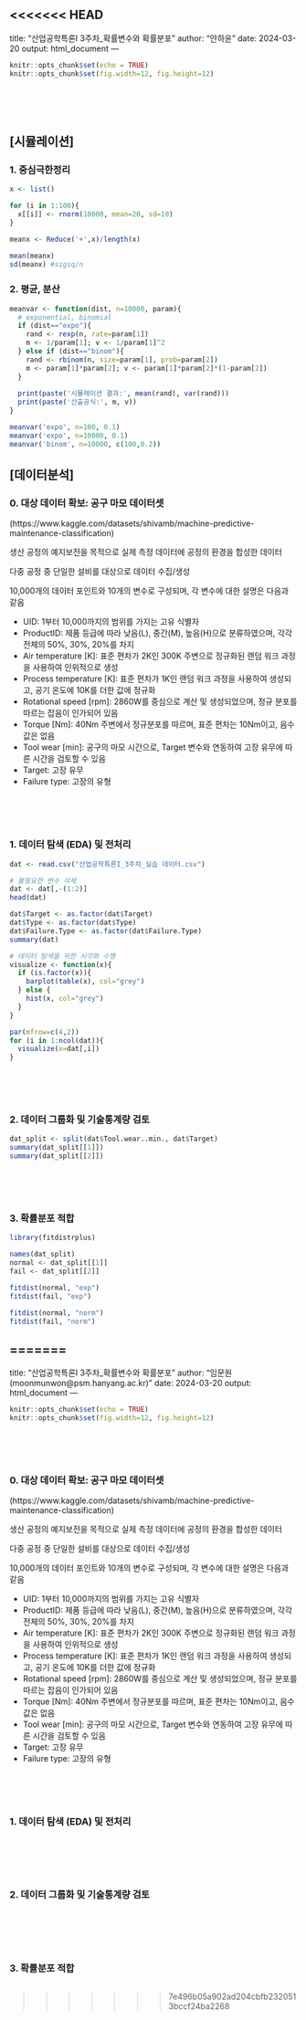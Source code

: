 <<<<<<< HEAD
---
title: "산업공학특론I 3주차_확률변수와 확률분포"
author: "안하윤"
date: 2024-03-20
output: html_document
---

```r
knitr::opts_chunk$set(echo = TRUE)
knitr::opts_chunk$set(fig.width=12, fig.height=12)
```

<br>
<br>
<br>

## [시뮬레이션]

### 1. 중심극한정리

```r

x <- list()

for (i in 1:100){
  x[[i]] <- rnorm(10000, mean=20, sd=10)
}

meanx <- Reduce('+',x)/length(x)

mean(meanx)
sd(meanx) #sigsq/n

```

### 2. 평균, 분산

```r

meanvar <- function(dist, n=10000, param){
  # exponential, binomial
  if (dist=="expo"){
    rand <- rexp(n, rate=param[1])
    m <- 1/param[1]; v <- 1/param[1]^2
  } else if (dist=="binom"){
    rand <- rbinom(n, size=param[1], prob=param[2])
    m <- param[1]*param[2]; v <- param[1]*param[2]*(1-param[2])
  }
  
  print(paste('시뮬레이션 결과:', mean(rand), var(rand)))
  print(paste('산출공식:', m, v))
}

meanvar('expo', n=100, 0.1)
meanvar('expo', n=10000, 0.1)
meanvar('binom', n=10000, c(100,0.2))

```


## [데이터분석]

### 0. 대상 데이터 확보: 공구 마모 데이터셋
(https://www.kaggle.com/datasets/shivamb/machine-predictive-maintenance-classification)

생산 공정의 예지보전을 목적으로 실제 측정 데이터에 공정의 환경을 합성한 데이터

다중 공정 중 단일한 설비를 대상으로 데이터 수집/생성

10,000개의 데이터 포인트와 10개의 변수로 구성되며, 각 변수에 대한 설명은 다음과 같음

* UID: 1부터 10,000까지의 범위를 가지는 고유 식별자
* ProductID: 제품 등급에 따라 낮음(L), 중간(M), 높음(H)으로 분류하였으며, 각각 전체의 50%, 30%, 20%를 차지
* Air temperature [K]: 표준 편차가 2K인 300K 주변으로 정규화된 랜덤 워크 과정을 사용하여 인위적으로 생성
* Process temperature [K]: 표준 편차가 1K인 랜덤 워크 과정을 사용하여 생성되고, 공기 온도에 10K를 더한 값에 정규화
* Rotational speed [rpm]: 2860W를 중심으로 계산 및 생성되었으며, 정규 분포를 따르는 잡음이 인가되어 있음
* Torque [Nm]: 40Nm 주변에서 정규분포를 따르며, 표준 편차는 10Nm이고, 음수 값은 없음
* Tool wear [min]: 공구의 마모 시간으로, Target 변수와 연동하여 고장 유무에 따른 시간을 검토할 수 있음
* Target: 고장 유무
* Failure type: 고장의 유형

<br>
<br>
<br>

### 1. 데이터 탐색 (EDA) 및 전처리
```r

dat <- read.csv("산업공학특론I_3주차_실습 데이터.csv")

# 불필요한 변수 삭제
dat <- dat[,-(1:2)]
head(dat)

dat$Target <- as.factor(dat$Target)
dat$Type <- as.factor(dat$Type)
dat$Failure.Type <- as.factor(dat$Failure.Type)
summary(dat)

# 데이터 탐색을 위한 시각화 수행
visualize <- function(x){
  if (is.factor(x)){
    barplot(table(x), col="grey")
  } else {
    hist(x, col="grey")
  }
}

par(mfrow=c(4,2))
for (i in 1:ncol(dat)){
  visualize(x=dat[,i])
}

```

<br>
<br>
<br>

### 2. 데이터 그룹화 및 기술통계량 검토
```r

dat_split <- split(dat$Tool.wear..min., dat$Target)
summary(dat_split[[1]])
summary(dat_split[[2]])

```

<br>
<br>
<br>

### 3. 확률분포 적합

```r

library(fitdistrplus)

names(dat_split)
normal <- dat_split[[1]]
fail <- dat_split[[2]]

fitdist(normal, "exp")
fitdist(fail, "exp")

fitdist(normal, "norm")
fitdist(fail, "norm")
```
=======
---
title: "산업공학특론I 3주차_확률변수와 확률분포"
author: "임문원 (moonmunwon@psm.hanyang.ac.kr)"
date: 2024-03-20
output: html_document
---

```r
knitr::opts_chunk$set(echo = TRUE)
knitr::opts_chunk$set(fig.width=12, fig.height=12)
```

<br>
<br>
<br>

### 0. 대상 데이터 확보: 공구 마모 데이터셋
(https://www.kaggle.com/datasets/shivamb/machine-predictive-maintenance-classification)

생산 공정의 예지보전을 목적으로 실제 측정 데이터에 공정의 환경을 합성한 데이터

다중 공정 중 단일한 설비를 대상으로 데이터 수집/생성

10,000개의 데이터 포인트와 10개의 변수로 구성되며, 각 변수에 대한 설명은 다음과 같음

* UID: 1부터 10,000까지의 범위를 가지는 고유 식별자
* ProductID: 제품 등급에 따라 낮음(L), 중간(M), 높음(H)으로 분류하였으며, 각각 전체의 50%, 30%, 20%를 차지
* Air temperature [K]: 표준 편차가 2K인 300K 주변으로 정규화된 랜덤 워크 과정을 사용하여 인위적으로 생성
* Process temperature [K]: 표준 편차가 1K인 랜덤 워크 과정을 사용하여 생성되고, 공기 온도에 10K를 더한 값에 정규화
* Rotational speed [rpm]: 2860W를 중심으로 계산 및 생성되었으며, 정규 분포를 따르는 잡음이 인가되어 있음
* Torque [Nm]: 40Nm 주변에서 정규분포를 따르며, 표준 편차는 10Nm이고, 음수 값은 없음
* Tool wear [min]: 공구의 마모 시간으로, Target 변수와 연동하여 고장 유무에 따른 시간을 검토할 수 있음
* Target: 고장 유무
* Failure type: 고장의 유형

<br>
<br>
<br>

### 1. 데이터 탐색 (EDA) 및 전처리
```r

```

<br>
<br>
<br>

### 2. 데이터 그룹화 및 기술통계량 검토
```r

```

<br>
<br>
<br>

### 3. 확률분포 적합

```r

```
>>>>>>> 7e496b05a902ad204cbfb2320513bccf24ba2268
